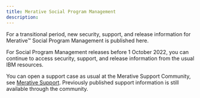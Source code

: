 ```yaml
---
title: Merative Social Program Management
description: 
---
```


For a transitional period, new security, support, and release information for Merative™ Social Program Management is published here.

For Social Program Management releases before 1 October 2022, you can continue to access security, support, and release information from the usual IBM resources.

You can open a support case as usual at the Merative Support Community, see [Merative Support](https://www.merative.com/support/social-program-management-support-details). Previously published support information is still available through the community.
